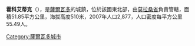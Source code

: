 '''霍科艾蒂克'''（{{lang-es|Jocoaitique}}），是[[薩爾瓦多|薩爾瓦多]]的城鎮，位於該國東北部，由[[莫拉桑省|莫拉桑省]]負責管轄，面積51.85平方公里，海拔高度510米，2007年人口2,877，人口密度每平方公里55.49人。

{{Coord|13|53|N|88|8|W|display=title}}

{{ElSalvador-geo-stub}}
[[Category:薩爾瓦多城市|Category:薩爾瓦多城市]]